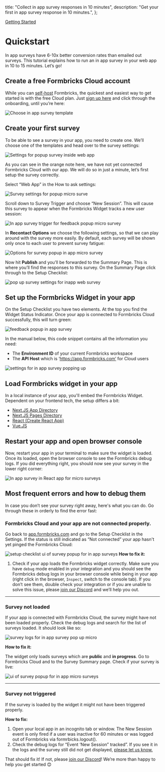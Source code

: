 

  title: "Collect in app survey responses in 10 minutes",
  description: "Get your first in app survey response in 10 minutes.",
};

[Getting Started](#)

# Quickstart

In app surveys have 6-10x better conversion rates than emailed out surveys. This tutorial explains how to run an in app survey in your web app in 10 to 15 minutes. Let’s go!

## Create a free Formbricks Cloud account

While you can [self-host](/docs/self-hosting/deployment) Formbricks, the quickest and easiest way to get started is with the free Cloud plan. Just [sign up here](https://app.formbricks.com/auth/signup) and click through the onboarding, until you’re here:

<Image
  src={I1}
  alt="Choose in app survey template"
  quality="100"
  className="max-w-full sm:max-w-3xl rounded-lg "
/>

## Create your first survey

To be able to see a survey in your app, you need to create one. We’ll choose one of the templates and head over to the survey settings:

<Image
  src={I2}
  alt="Settings for popup survey inside web app"
  quality="100"
  className="rounded-lg max-w-full sm:max-w-3xl"
/>

As you can see in the orange note here, we have not yet connected Formbricks Cloud with our app. We will do so in just a minute, let’s first setup the survey correctly.

Select “Web App” in the How to ask settings:

<Image
  src={I3}
  alt="Survey settings for popup micro surve"
  quality="100"
  className="rounded-lg max-w-full sm:max-w-3xl"
/>

Scroll down to Survey Trigger and choose “New Session”. This will cause this survey to appear when the Formbricks Widget tracks a new user session:

<Image
  src={I4}
  alt="In app survey trigger for feedback popup micro survey"
  quality="100"
  className="rounded-lg max-w-full sm:max-w-3xl"
/>

In **Recontact Options** we choose the following settings, so that we can play around with the survey more easily. By default, each survey will be shown only once to each user to prevent survey fatigue:

<Image
  src={I5}
  alt="Options for survey popup in app micro survey"
  quality="100"
  className="rounded-lg max-w-full sm:max-w-3xl"
/>

Now hit **Publish** and you’ll be forwarded to the Summary Page. This is where you’ll find the responses to this survey. On the Summary Page click through to the Setup Checklist:

<Image
  src={I6}
  alt="pop up survey settings for inapp web survey"
  quality="100"
  className="rounded-lg max-w-full sm:max-w-3xl"
/>

## Set up the Formbricks Widget in your app

On the Setup Checklist you have two elements. At the top you find the Widget Status Indicator. Once your app is connected to Formbricks Cloud successfully, this will turn green:

<Image
  src={I7}
  alt="feedback popup in app survey"
  quality="100"
  className="rounded-lg max-w-full sm:max-w-3xl"
/>

In the manual below, this code snippet contains all the information you need:

- The **Environment ID** of your current Formbricks workspace
- The **API Host** which is ‘https://app.formbricks.com’ for Cloud users

<Image
  src={I8}
  alt="settings for in app survey popping up"
  quality="100"
  className="rounded-lg max-w-full sm:max-w-3xl"
/>

## Load Formbricks widget in your app

In a local instance of your app, you'll embed the Formbricks Widget. Dependent on your frontend tech, the setup differs a bit:

- [Next.JS App Directory](/docs/getting-started/nextjs-app)
- [Next.JS Pages Directory](/docs/getting-started/nextjs-pages)
- [React (Create React App)](/docs/getting-started/react)
- [Vue.JS](/docs/getting-started/vuejs)

## Restart your app and open browser console

Now, restart your app in your terminal to make sure the widget is loaded. Once its loaded, open the browser console to see the Formbricks debug logs. If you did everything right, you should now see your survey in the lower right corner:

<Image
  src={ReactApp}
  alt="In app survey in React app for micro surveys"
  quality="100"
  className="rounded-lg max-w-full sm:max-w-3xl"
/>

## Most frequent errors and how to debug them

In case you don’t see your survey right away, here's what you can do. Go through these in orderly to find the error fast:

### Formbricks Cloud and your app are not connected properly.

Go back to [app.formbricks.com](http://app.formbricks.com) and go to the Setup Checklist in the Settings. If the status is still indicated as “Not connected” your app hasn't yet pinged the Formbricks Cloud:

<Image
  src={I9}
  alt="setup checklist ui of survey popup for in app surveys"
  quality="100"
  className="rounded-lg max-w-full sm:max-w-3xl"
/>
**How to fix it:**

1. Check if your app loads the Formbricks widget correctly. Make sure you have `debug` mode enabled in your integration and you should see the Formbricks debug logs in your browser console while being in your app (right click in the browser, `Inspect`, switch to the console tab). If you don’t see them, double check your integration or if you are unable to solve this issue, please [join our Discord](https://formbricks.com/discord) and we’ll help you out.

---

### Survey not loaded

If your app is connected with Formbricks Cloud, the survey might have not been loaded properly. Check the debug logs and search for the list of surveys loaded. It should look like so:

<Image
  src={I11}
  alt="survey logs for in app survey pop up micro"
  quality="100"
  className="rounded-lg max-w-full sm:max-w-3xl"
/>

**How to fix it:**

The widget only loads surveys which are **public** and **in progress**. Go to Formbricks Cloud and to the Survey Summary page. Check if your survey is live:

<Image
  src={I10}
  alt="ui of survey popup for in app micro surveys"
  quality="100"
  className="rounded-lg max-w-full sm:max-w-3xl"
/>

---

### Survey not triggered

If the survey is loaded by the widget it might not have been triggered properly.

**How to fix:**

1. Open your local app in an incognito tab or window. The New Session event is only fired if a user was inactive for 60 minutes or was logged out of Formbricks via formrbicks.logout().
2. Check the debug logs for “Event ‘New Session” tracked”. If you see it in the logs and the survey still did not get displayed, [please let us know.](mailto:support@formbricks.com)

That should fix it! If not, please [join our Discord](https://formbricks.com/discord)! We’re more than happy to help you get started 😊

